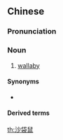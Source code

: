 ==Chinese==
{{zh-forms|type=21}}

===Pronunciation===
{{zh-pron
|m=shādàishǔ
|cat=n
}}

===Noun===
{{zh-noun}}

# [[wallaby]]

====Synonyms====
* {{zh-l|小袋鼠}}

====Derived terms====
{{zh-der|小沙袋鼠}}

{{zh-cat|Marsupials}}

[[th:沙袋鼠]]